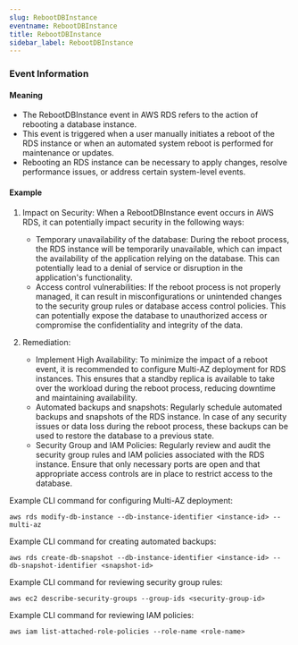 ```yaml
--- 
slug: RebootDBInstance
eventname: RebootDBInstance
title: RebootDBInstance
sidebar_label: RebootDBInstance
---
```

                       
### Event Information

#### Meaning

- The RebootDBInstance event in AWS RDS refers to the action of rebooting a database instance.
- This event is triggered when a user manually initiates a reboot of the RDS instance or when an automated system reboot is performed for maintenance or updates.
- Rebooting an RDS instance can be necessary to apply changes, resolve performance issues, or address certain system-level events.

#### Example

1. Impact on Security: When a RebootDBInstance event occurs in AWS RDS, it can potentially impact security in the following ways:
   - Temporary unavailability of the database: During the reboot process, the RDS instance will be temporarily unavailable, which can impact the availability of the application relying on the database. This can potentially lead to a denial of service or disruption in the application's functionality.
   - Access control vulnerabilities: If the reboot process is not properly managed, it can result in misconfigurations or unintended changes to the security group rules or database access control policies. This can potentially expose the database to unauthorized access or compromise the confidentiality and integrity of the data.

2. Remediation:
   - Implement High Availability: To minimize the impact of a reboot event, it is recommended to configure Multi-AZ deployment for RDS instances. This ensures that a standby replica is available to take over the workload during the reboot process, reducing downtime and maintaining availability.
   - Automated backups and snapshots: Regularly schedule automated backups and snapshots of the RDS instance. In case of any security issues or data loss during the reboot process, these backups can be used to restore the database to a previous state.
   - Security Group and IAM Policies: Regularly review and audit the security group rules and IAM policies associated with the RDS instance. Ensure that only necessary ports are open and that appropriate access controls are in place to restrict access to the database.

Example CLI command for configuring Multi-AZ deployment:
```
aws rds modify-db-instance --db-instance-identifier <instance-id> --multi-az
```

Example CLI command for creating automated backups:
```
aws rds create-db-snapshot --db-instance-identifier <instance-id> --db-snapshot-identifier <snapshot-id>
```

Example CLI command for reviewing security group rules:
```
aws ec2 describe-security-groups --group-ids <security-group-id>
```

Example CLI command for reviewing IAM policies:
```
aws iam list-attached-role-policies --role-name <role-name>
```


 